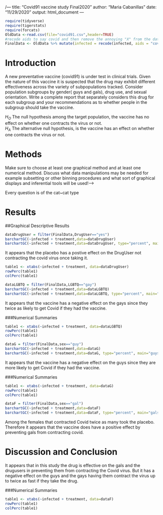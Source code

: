 /---
title: "Covid91 vaccine study Final2020"
author: "Maria Cabanillas"
date: "11/29/2020"
output: html_document
---

```r
require(tidyverse)
require(tigerstats)
require(forcats)
OldData <-read.csv(file="covid91.csv",header=TRUE)
#recode aids to say covid and then remove the annoying "X" from the dataframe
FinalData <- OldData %>% mutate(infected = recode(infected, aids = "covid", none = "OK" )) %>% select(-one_of("X"))
```

# Introduction

<!--In this section you explain what you are trying to show.  Where did the data come from?  What is the research or other question you are trying to answer?.  If you skimp in this section expect to be marked down in your grade. Paint a picture of the project a couple of paragraphs is expected!-->

A new  preventative vaccine (covid91) is under test in clinical trials. Given the nature of this vaccine it is suspected that the drug may exhibit different effectiveness across the variety of subpopulations tracked. Consider population subgroups by gender( guys and gals), drug use, and sexual orientation. Write a complete report that separately considers this drug for each subgroup and your recommendations as to whether people in the subgroup should take the vaccine.

$H_O$ The null hypothesis among the target population, the vaccine has no effect on whether one contracts the virus or not.       
$H_A$ The alternative null hypothesis, is the vaccine has an effect on whether one contracts the virus or not. 


# Methods
Make sure to choose at least one graphical method and at least one numerical method. Discuss what data manipulations may be needed for example subsetting or other binning procedures and what sort of graphical displays and inferential tools will be used!-->  

Every question is of the cat~cat type  


# Results 

<!--Decide on your methods:  use "variable analysis" or other appropriate descript
# Results

<!--Divide this section into two sub-sections:  One for your descriptive  results and one for your inferential results.!-->

##Graphical Descriptive Results 


```r
dataDrugUser = filter(FinalData,DrugUser=="yes")
barchartGC(~infected + treatment,data=dataDrugUser)
barchartGC(~infected + treatment,data=dataDrugUser, type="percent", main="DrugUser")

```

It appears that the placebo has a postive effect on the DrugUser not contracting the covid virus once taking it. 

```r
table1 <- xtabs(~infected + treatment, data=dataDrugUser)
rowPerc(table1)
colPerc(table1)
```

```r
dataLGBTQ = filter(FinalData,LGBTQ=="gay")
barchartGC(~infected + treatment,data=dataLGBTQ)
barchartGC(~infected + treatment,data=dataLGBTQ, type="percent", main="gays")

```

It appears that the vaccine has a negative effect on the gays since they twice as likely to get Covid if they had the vaccine. 

###Numerical Summaries  

```r
table1 <- xtabs(~infected + treatment, data=dataLGBTQ)
rowPerc(table1)
colPerc(table1)
```

```r
dataG = filter(FinalData,sex=="guy")
barchartGC(~infected + treatment,data=dataG)
barchartGC(~infected + treatment,data=dataG, type="percent", main="guys")

```

It appears that the vaccine has a negative effect on the guys since they are more likely to get Covid if they had the vaccine.

###Numerical Summaries  

```r
table1 <- xtabs(~infected + treatment, data=dataG)
rowPerc(table1)
colPerc(table1)
```

```r
dataF = filter(FinalData,sex=="gal")
barchartGC(~infected + treatment,data=dataF)
barchartGC(~infected + treatment,data=dataF, type="percent", main="gals")

```

Among the females that contracted Covid twice as many took the placebo. Therefore it appears that the vaccine does have a positive effect by preventing gals from contracting covid.




# Discussion and Conclusion

<!--Discussion and conclusion here.  If you found a relationship be sure to consider whether the relationship occurs because one of the variavbles causes the other, or whether they perhasps are related for some other reason.  Watch the chapter 6 videos from the GeorgeTown videos collection.!-->

It appears that in this study the drug is effective on the gals and the drugusers in preventing them from contracting the Covid virus. But it has a negative effect on the guys and the gays having them contract the virus up to twice as fast if they take the drug. 

###Numerical Summaries  

```r
table1 <- xtabs(~infected + treatment, data=dataF)
rowPerc(table1)
colPerc(table1)
```


